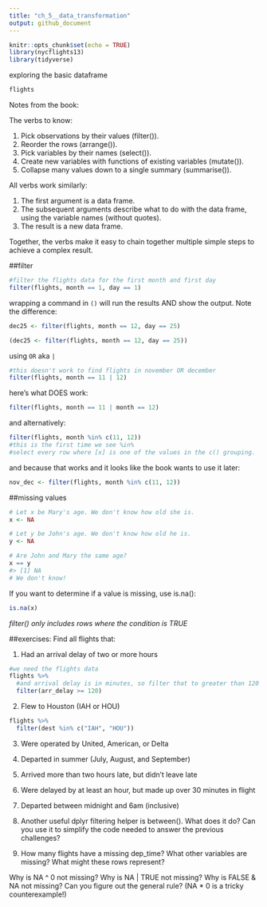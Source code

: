 ```yaml
---
title: "ch_5__data_transformation"
output: github_document
---
```


```r
knitr::opts_chunk$set(echo = TRUE)
library(nycflights13)
library(tidyverse)
```

exploring the basic dataframe

```r
flights
```

Notes from the book: 

The verbs to know: 

1. Pick observations by their values (filter()).
2. Reorder the rows (arrange()).
3. Pick variables by their names (select()).
4. Create new variables with functions of existing variables (mutate()).
5. Collapse many values down to a single summary (summarise()).

All verbs work similarly:

1. The first argument is a data frame.
2. The subsequent arguments describe what to do with the data frame, using the variable names (without quotes).
3. The result is a new data frame.

Together, the verbs make it easy to chain together multiple simple steps to achieve a complex result. 

##filter
```r
#filter the flights data for the first month and first day
filter(flights, month == 1, day == 1)
```

wrapping a command in `()` will run the results AND show the output. Note the difference:

```r
dec25 <- filter(flights, month == 12, day == 25)

(dec25 <- filter(flights, month == 12, day == 25))
```

using `OR` aka `|`

```r
#this doesn't work to find flights in november OR december
filter(flights, month == 11 | 12)
```

here's what DOES work:
```r
filter(flights, month == 11 | month == 12)
```

and alternatively: 
```r
filter(flights, month %in% c(11, 12))
#this is the first time we see %in%
#select every row where [x] is one of the values in the c() grouping. 
```

and because that works and it looks like the book wants to use it later:
```r
nov_dec <- filter(flights, month %in% c(11, 12))
```

##missing values

```r
# Let x be Mary's age. We don't know how old she is.
x <- NA

# Let y be John's age. We don't know how old he is.
y <- NA

# Are John and Mary the same age?
x == y
#> [1] NA
# We don't know!
```

If you want to determine if a value is missing, use is.na():
```r
is.na(x)
```

*filter() only includes rows where the condition is TRUE*

##exercises:
Find all flights that:

1. Had an arrival delay of two or more hours
```r
#we need the flights data
flights %>% 
  #and arrival delay is in minutes, so filter that to greater than 120 minutes
  filter(arr_delay >= 120) 
```

2. Flew to Houston (IAH or HOU)
```r
flights %>% 
  filter(dest %in% c("IAH", "HOU"))
```

3. Were operated by United, American, or Delta

4. Departed in summer (July, August, and September)
5. Arrived more than two hours late, but didn’t leave late
6. Were delayed by at least an hour, but made up over 30 minutes in flight
7. Departed between midnight and 6am (inclusive)
8. Another useful dplyr filtering helper is between(). What does it do? Can you use it to simplify the code needed to answer the previous challenges?
9. How many flights have a missing dep_time? What other variables are missing? What might these rows represent?

Why is NA ^ 0 not missing? Why is NA | TRUE not missing? Why is FALSE & NA not missing? Can you figure out the general rule? (NA * 0 is a tricky counterexample!)

```r
```

